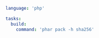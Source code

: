 ```yaml title="<project>/moon.yml" {5}
language: 'php'

tasks:
  build:
    command: 'phar pack -h sha256'
```
